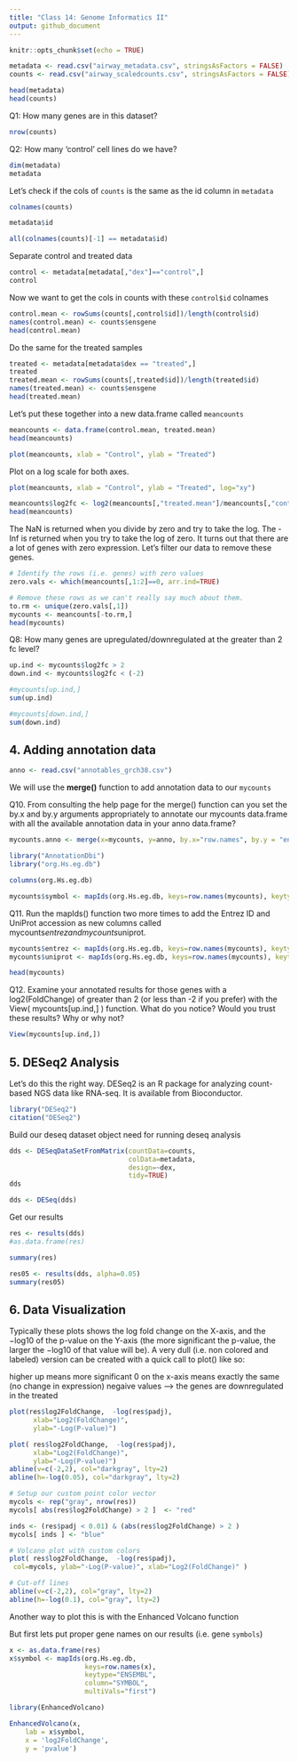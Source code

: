 ```yaml
---
title: "Class 14: Genome Informatics II"
output: github_document
---
```


```r
knitr::opts_chunk$set(echo = TRUE)
```

```r
metadata <- read.csv("airway_metadata.csv", stringsAsFactors = FALSE)
counts <- read.csv("airway_scaledcounts.csv", stringsAsFactors = FALSE)
```

```r
head(metadata)
head(counts)
```
Q1: How many genes are in this dataset?
```r
nrow(counts)
```

Q2: How many 'control' cell lines do we have? 
```r
dim(metadata)
metadata
```
Let's check if the cols of `counts` is the same as the id column in `metadata`
```r
colnames(counts)
```

```r
metadata$id
```

```r
all(colnames(counts)[-1] == metadata$id)
```

Separate control and treated data
```r
control <- metadata[metadata[,"dex"]=="control",]
control
```




Now we want to get the cols in counts with these `control$id` colnames
```r
control.mean <- rowSums(counts[,control$id])/length(control$id)
names(control.mean) <- counts$ensgene
head(control.mean)
```

Do the same for the treated samples
```r
treated <- metadata[metadata$dex == "treated",]
treated
treated.mean <- rowSums(counts[,treated$id])/length(treated$id)
names(treated.mean) <- counts$ensgene
head(treated.mean)
```


Let's put these together into a new data.frame called `meancounts`
```r
meancounts <- data.frame(control.mean, treated.mean)
head(meancounts)
```
```r
plot(meancounts, xlab = "Control", ylab = "Treated")
```




Plot on a log scale for both axes.
```r
plot(meancounts, xlab = "Control", ylab = "Treated", log="xy")
```

```r
meancounts$log2fc <- log2(meancounts[,"treated.mean"]/meancounts[,"control.mean"])
head(meancounts)
```


The NaN is returned when you divide by zero and try to take the log. The -Inf is returned when you try to take the log of zero. It turns out that there are a lot of genes with zero expression. Let’s filter our data to remove these genes.

```r
# Identify the rows (i.e. genes) with zero values
zero.vals <- which(meancounts[,1:2]==0, arr.ind=TRUE)

# Remove these rows as we can't really say much about them.
to.rm <- unique(zero.vals[,1])
mycounts <- meancounts[-to.rm,]
head(mycounts)
```
Q8: How many genes are upregulated/downregulated at the greater than 2 fc level?
```r
up.ind <- mycounts$log2fc > 2
down.ind <- mycounts$log2fc < (-2)
```

```r
#mycounts[up.ind,]
sum(up.ind)
```


```r
#mycounts[down.ind,]
sum(down.ind)
```



## 4. Adding annotation data

```r
anno <- read.csv("annotables_grch38.csv")
```


We will use the **merge()** function to add annotation data to our `mycounts`

Q10. From consulting the help page for the merge() function can you set the by.x and by.y arguments appropriately to annotate our mycounts data.frame with all the available annotation data in your anno data.frame?
```r
mycounts.anno <- merge(x=mycounts, y=anno, by.x="row.names", by.y = "ensgene" )
```

```r
library("AnnotationDbi")
library("org.Hs.eg.db")
```

```r
columns(org.Hs.eg.db)
```


```r
mycounts$symbol <- mapIds(org.Hs.eg.db, keys=row.names(mycounts), keytype="ENSEMBL", column="SYMBOL", multiVals="first")
```


Q11. Run the mapIds() function two more times to add the Entrez ID and UniProt accession as new columns called mycounts$entrez and mycounts$uniprot.
```r
mycounts$entrez <- mapIds(org.Hs.eg.db, keys=row.names(mycounts), keytype="ENSEMBL", column="ENTREZID", multiVals="first")
mycounts$uniprot <- mapIds(org.Hs.eg.db, keys=row.names(mycounts), keytype="ENSEMBL", column="UNIPROT", multiVals="first")
```

```r
head(mycounts)
```

Q12. Examine your annotated results for those genes with a log2(FoldChange) of greater than 2 (or less than -2 if you prefer) with the View( mycounts[up.ind,] ) function. What do you notice? Would you trust these results? Why or why not?
```r
View(mycounts[up.ind,])
```



## 5. DESeq2 Analysis


Let's do this the right way. DESeq2 is an R package for analyzing count-based NGS data like RNA-seq. It is available from Bioconductor. 


```r
library("DESeq2")
citation("DESeq2")
```

Build our deseq dataset object need for running deseq analysis
```r
dds <- DESeqDataSetFromMatrix(countData=counts, 
                              colData=metadata, 
                              design=~dex, 
                              tidy=TRUE)
dds
```


```r
dds <- DESeq(dds)
```

Get our results
```r
res <- results(dds)
#as.data.frame(res)
```


```r
summary(res)
```


```r
res05 <- results(dds, alpha=0.05)
summary(res05)
```

## 6. Data Visualization
Typically these plots shows the log fold change on the X-axis, and the −log10
 of the p-value on the Y-axis (the more significant the p-value, the larger the −log10
 of that value will be). A very dull (i.e. non colored and labeled) version can be created with a quick call to plot() like so:
 
 
 higher up means more significant
 0 on the x-axis means exactly the same (no change in expression)
 negaive values --> the genes are downregulated in the treated 
 

```r
plot(res$log2FoldChange,  -log(res$padj), 
      xlab="Log2(FoldChange)",
      ylab="-Log(P-value)")
```
 
 

```r
plot( res$log2FoldChange,  -log(res$padj), 
      xlab="Log2(FoldChange)",
      ylab="-Log(P-value)")
abline(v=c(-2,2), col="darkgray", lty=2)
abline(h=-log(0.05), col="darkgray", lty=2)
```
 
 
 
 
```r
# Setup our custom point color vector 
mycols <- rep("gray", nrow(res))
mycols[ abs(res$log2FoldChange) > 2 ]  <- "red" 

inds <- (res$padj < 0.01) & (abs(res$log2FoldChange) > 2 )
mycols[ inds ] <- "blue"

# Volcano plot with custom colors 
plot( res$log2FoldChange,  -log(res$padj), 
 col=mycols, ylab="-Log(P-value)", xlab="Log2(FoldChange)" )

# Cut-off lines
abline(v=c(-2,2), col="gray", lty=2)
abline(h=-log(0.1), col="gray", lty=2)
```
 
Another way to plot this is with the Enhanced Volcano function

But first lets put proper gene names on our results (i.e. gene `symbols`)

```r
x <- as.data.frame(res)
x$symbol <- mapIds(org.Hs.eg.db, 
                   keys=row.names(x),
                   keytype="ENSEMBL",
                   column="SYMBOL",
                   multiVals="first")
```


```r
library(EnhancedVolcano)
```



```r
EnhancedVolcano(x,
    lab = x$symbol,
    x = 'log2FoldChange',
    y = 'pvalue')
```


